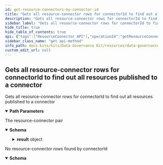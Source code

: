 ```yaml
---
id: get-resource-connectors-by-connector-id
title: "Gets all resource-connector rows for connectorId to find out all resources published to a connector"
description: "Gets all resource-connector rows for connectorId to find out all resources published to a connector"
sidebar_label: "Gets all resource-connector rows for connectorId to find out all resources published to a connector"
hide_title: true
hide_table_of_contents: true
api: {"tags":["ResourceConnector API"],"operationId":"getResourceConnectorsByConnectorId","parameters":[{"name":"resourceType","in":"path","required":true,"schema":{"type":"string"}},{"name":"connectorId","in":"path","required":true,"schema":{"type":"string"}}],"responses":{"200":{"description":"The resource-connector pair","content":{"application/json":{"schema":{"type":"object","properties":{"message":{"type":"string"},"level":{"type":"string"},"result":{"type":"object","properties":{"items":{"type":"array","items":{"type":"object","properties":{"resource_id":{"type":"string"},"resource_revision_id":{"type":"string"},"resource_type":{"type":"string"},"connector_id":{"type":"string"},"connector_url":{"type":"string"},"sync_status":{"type":"string"},"connector_name":{"type":"string"}}}}}}}}}}},"404":{"description":"No resource-connector rows found by connectorId","content":{"application/json":{"schema":{"type":"object","properties":{"message":{"type":"string"},"level":{"type":"string"},"result":{"type":"string"}}}}}}},"description":"Gets all resource-connector rows for connectorId to find out all resources published to a connector","method":"get","path":"/resource-connector/connector/{resourceType}/{connectorId}","servers":[{"url":"https://dgk.cx.dev.dih-cloud.com","description":"Generated server url"}],"info":{"title":"data-governance-kit","description":"REST API Contract for Data Governance KIT","version":"0.0.1-SNAPSHOT"},"postman":{"name":"Gets all resource-connector rows for connectorId to find out all resources published to a connector","description":{"type":"text/plain"},"url":{"path":["resource-connector","connector",":resourceType",":connectorId"],"host":["{{baseUrl}}"],"query":[],"variable":[{"disabled":false,"description":{"content":"(Required) ","type":"text/plain"},"type":"any","value":"","key":"resourceType"},{"disabled":false,"description":{"content":"(Required) ","type":"text/plain"},"type":"any","value":"","key":"connectorId"}]},"header":[{"key":"Accept","value":"application/json"}],"method":"GET"}}
sidebar_class_name: "get api-method"
info_path: docs-kits/kits/Data Governance Kit/resources/data-governance-kit
custom_edit_url: null
---
```



## Gets all resource-connector rows for connectorId to find out all resources published to a connector



Gets all resource-connector rows for connectorId to find out all resources published to a connector

<details style={{"marginBottom":"1rem"}} data-collapsed={false} open={true}><summary style={{}}><strong>Path Parameters</strong></summary><div><ul><ParamsItem className={"paramsItem"} param={{"name":"resourceType","in":"path","required":true,"schema":{"type":"string"}}}></ParamsItem><ParamsItem className={"paramsItem"} param={{"name":"connectorId","in":"path","required":true,"schema":{"type":"string"}}}></ParamsItem></ul></div></details><div><ApiTabs><TabItem label={"200"} value={"200"}><div>

The resource-connector pair

</div><div><MimeTabs schemaType={"response"}><TabItem label={"application/json"} value={"application/json"}><SchemaTabs><TabItem label={"Schema"} value={"Schema"}><details style={{}} data-collapsed={false} open={true}><summary style={{"textAlign":"left"}}><strong>Schema</strong></summary><div style={{"textAlign":"left","marginLeft":"1rem"}}></div><ul style={{"marginLeft":"1rem"}}><SchemaItem collapsible={false} name={"message"} required={false} deprecated={undefined} schemaDescription={undefined} schemaName={"string"} qualifierMessage={undefined} defaultValue={undefined}></SchemaItem><SchemaItem collapsible={false} name={"level"} required={false} deprecated={undefined} schemaDescription={undefined} schemaName={"string"} qualifierMessage={undefined} defaultValue={undefined}></SchemaItem><SchemaItem collapsible={true} className={"schemaItem"}><details style={{}}><summary style={{}}><strong>result</strong><span style={{"opacity":"0.6"}}> object</span></summary><div style={{"marginLeft":"1rem"}}><SchemaItem collapsible={true} className={"schemaItem"}><details style={{}}><summary style={{}}><strong>items</strong><span style={{"opacity":"0.6"}}> object[]</span></summary><div style={{"marginLeft":"1rem"}}><SchemaItem collapsible={false} name={"resource_id"} required={false} deprecated={undefined} schemaDescription={undefined} schemaName={"string"} qualifierMessage={undefined} defaultValue={undefined}></SchemaItem><SchemaItem collapsible={false} name={"resource_revision_id"} required={false} deprecated={undefined} schemaDescription={undefined} schemaName={"string"} qualifierMessage={undefined} defaultValue={undefined}></SchemaItem><SchemaItem collapsible={false} name={"resource_type"} required={false} deprecated={undefined} schemaDescription={undefined} schemaName={"string"} qualifierMessage={undefined} defaultValue={undefined}></SchemaItem><SchemaItem collapsible={false} name={"connector_id"} required={false} deprecated={undefined} schemaDescription={undefined} schemaName={"string"} qualifierMessage={undefined} defaultValue={undefined}></SchemaItem><SchemaItem collapsible={false} name={"connector_url"} required={false} deprecated={undefined} schemaDescription={undefined} schemaName={"string"} qualifierMessage={undefined} defaultValue={undefined}></SchemaItem><SchemaItem collapsible={false} name={"sync_status"} required={false} deprecated={undefined} schemaDescription={undefined} schemaName={"string"} qualifierMessage={undefined} defaultValue={undefined}></SchemaItem><SchemaItem collapsible={false} name={"connector_name"} required={false} deprecated={undefined} schemaDescription={undefined} schemaName={"string"} qualifierMessage={undefined} defaultValue={undefined}></SchemaItem></div></details></SchemaItem></div></details></SchemaItem></ul></details></TabItem><TabItem label={"Example (from schema)"} value={"Example (from schema)"}><ResponseSamples responseExample={"{\n  \"message\": \"string\",\n  \"level\": \"string\",\n  \"result\": {\n    \"items\": [\n      {\n        \"resource_id\": \"string\",\n        \"resource_revision_id\": \"string\",\n        \"resource_type\": \"string\",\n        \"connector_id\": \"string\",\n        \"connector_url\": \"string\",\n        \"sync_status\": \"string\",\n        \"connector_name\": \"string\"\n      }\n    ]\n  }\n}"} language={"json"}></ResponseSamples></TabItem></SchemaTabs></TabItem></MimeTabs></div></TabItem><TabItem label={"404"} value={"404"}><div>

No resource-connector rows found by connectorId

</div><div><MimeTabs schemaType={"response"}><TabItem label={"application/json"} value={"application/json"}><SchemaTabs><TabItem label={"Schema"} value={"Schema"}><details style={{}} data-collapsed={false} open={true}><summary style={{"textAlign":"left"}}><strong>Schema</strong></summary><div style={{"textAlign":"left","marginLeft":"1rem"}}></div><ul style={{"marginLeft":"1rem"}}><SchemaItem collapsible={false} name={"message"} required={false} deprecated={undefined} schemaDescription={undefined} schemaName={"string"} qualifierMessage={undefined} defaultValue={undefined}></SchemaItem><SchemaItem collapsible={false} name={"level"} required={false} deprecated={undefined} schemaDescription={undefined} schemaName={"string"} qualifierMessage={undefined} defaultValue={undefined}></SchemaItem><SchemaItem collapsible={false} name={"result"} required={false} deprecated={undefined} schemaDescription={undefined} schemaName={"string"} qualifierMessage={undefined} defaultValue={undefined}></SchemaItem></ul></details></TabItem><TabItem label={"Example (from schema)"} value={"Example (from schema)"}><ResponseSamples responseExample={"{\n  \"message\": \"string\",\n  \"level\": \"string\",\n  \"result\": \"string\"\n}"} language={"json"}></ResponseSamples></TabItem></SchemaTabs></TabItem></MimeTabs></div></TabItem></ApiTabs></div>
      